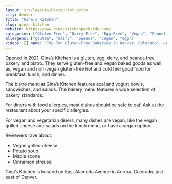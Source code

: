```yaml
---
layout: src/layouts/Restaurant.astro
city: denver
title: "Gina's Kitchen"
slug: ginas-kitchen
website: https://www.ginaskitchenparkside.com/
categories: ["Gluten-Free", "Dairy-Free", "Egg-Free", "Vegan", "Peanut-Free", "Bakery"]
allergens: ["gluten", "dairy", "peanut", "vegan", "egg"]
videos: [{ name: "Top Ten Gluten-Free Bakeries in Denver, Colorado", url: "https://www.youtube.com/watch?v=5puLRbNpSUc" }]
---
```


Opened in 2021, Gina’s Kitchen is a gluten, egg, dairy, and peanut-free bakery and bistro. They serve gluten-free and vegan baked goods as well as, vegan and non-vegan gluten-free hot and cold feel good food for breakfast, lunch, and dinner.

The bistro menu at Gina’s Kitchen features açaí and yogurt bowls, sandwiches, and salads. The bakery menu features a wide selection of bakery standards.

For diners with food allergies, most dishes should be safe to eat! Ask at the restaurant about your specific allergies.

For vegan and vegetarian diners, many dishes are vegan, like the vegan grilled cheese and salads on the lunch menu, or have a vegan option.

Reviewers rave about:
* Vegan grilled cheese
* Potato soup
* Maple scone
* Cinnamon streusel

Gina’s Kitchen is located on East Alameda Avenue in Aurora, Colorado, just east of Denver.
